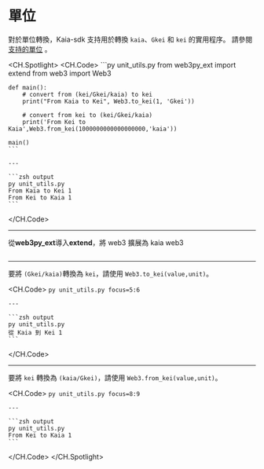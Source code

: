 # 單位

對於單位轉換，Kaia-sdk 支持用於轉換 `kaia`、`Gkei` 和 `kei` 的實用程序。 請參閱 [支持的單位](https://docs.kaia.io/learn/kaia-native-token/#units-of-kaia-) 。

<CH.Spotlight>
  <CH.Code>
    ```py unit_utils.py
    from web3py_ext import extend
    from web3 import Web3

    def main():
        # convert from (kei/Gkei/kaia) to kei
        print("From Kaia to Kei", Web3.to_kei(1, 'Gkei'))

        # convert from kei to (kei/Gkei/kaia)
        print('From Kei to Kaia',Web3.from_kei(1000000000000000000,'kaia'))

    main()
    ```

    ---

    ```zsh output
    py unit_utils.py
    From Kaia to Kei 1
    From Kei to Kaia 1
    ```
  </CH.Code>

  ---

  從**web3py_ext**導入**extend**，將 web3 擴展為 kaia web3

  ```py unit_utils.py focus=1
  ```

  ---

  要將 `(Gkei/kaia)`轉換為 `kei`，請使用 `Web3.to_kei(value,unit)`。

  <CH.Code>
    ```py unit_utils.py focus=5:6
    ```

    ---

    ```zsh output
    py unit_utils.py
    從 Kaia 到 Kei 1
    ```
  </CH.Code>

  ---

  要將 `kei` 轉換為 `(kaia/Gkei)`，請使用 `Web3.from_kei(value,unit)`。

  <CH.Code>
    ```py unit_utils.py focus=8:9
    ```

    ---

    ```zsh output
    py unit_utils.py
    From Kei to Kaia 1
    ```
  </CH.Code>
</CH.Spotlight>
